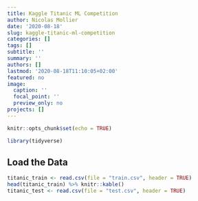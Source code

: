 ```yaml
---
title: Kaggle Titanic ML Competition
author: Nicolas Mollier
date: '2020-08-18'
slug: kaggle-titanic-ml-competition
categories: []
tags: []
subtitle: ''
summary: ''
authors: []
lastmod: '2020-08-18T11:10:05+02:00'
featured: no
image:
  caption: ''
  focal_point: ''
  preview_only: no
projects: []
---
```


  

```r
knitr::opts_chunk$set(echo = TRUE)
```

```r
library(tidyverse)
```


## Load the Data

```r
titanic_train <- read.csv(file = "train.csv", header = TRUE)
head(titanic_train) %>% knitr::kable()
titanic_test <- read.csv(file = "test.csv", header = TRUE)

```


